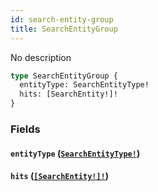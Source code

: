 ```yaml
---
id: search-entity-group
title: SearchEntityGroup
---
```


No description

```graphql
type SearchEntityGroup {
  entityType: SearchEntityType!
  hits: [SearchEntity!]!
}
```

### Fields

#### `entityType` ([`SearchEntityType!`](/graphql/enums/search-entity-type))

#### `hits` ([`[SearchEntity!]!`](/graphql/objects/search-entity))
